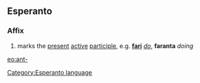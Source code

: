 ==Esperanto==
===Affix===
# marks the [[present]] [[active]] [[participle]], e.g. '''[[fari]]''' ''[[do]]'', '''faranta''' ''doing''

{{Universala Vortaro}}
[[eo:ant-]]
[[Category:Esperanto language]]